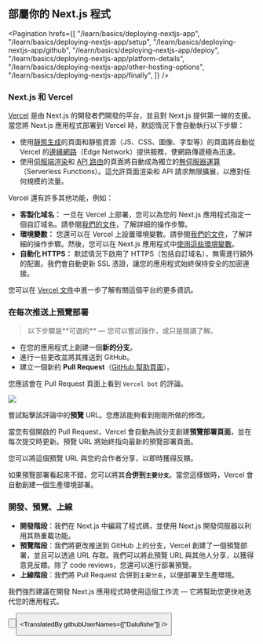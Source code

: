 
## 部屬你的 Next.js 程式

<Pagination
  hrefs={[
    "/learn/basics/deploying-nextjs-app",
    "/learn/basics/deploying-nextjs-app/setup",
    "/learn/basics/deploying-nextjs-app/github",
    "/learn/basics/deploying-nextjs-app/deploy",
    "/learn/basics/deploying-nextjs-app/platform-details",
    "/learn/basics/deploying-nextjs-app/other-hosting-options",
    "/learn/basics/deploying-nextjs-app/finally",
  ]}
/>

### Next.js 和 Vercel

<a href="https://vercel.com/?utm_source=next-site&amp;utm_medium=learnpages&amp;utm_campaign=learn_basics_deploying-nextjs-app_platform-details" target="_blank">Vercel</a> 是由 Next.js 的開發者們開發的平台，並且對 Next.js 提供第一線的支援。當您將 Next.js
應用程式部署到 Vercel 時，默認情況下會自動執行以下步驟：

- 使用<a href="/docs/basic-features/pages#static-generation-recommended" target="_blank">靜態生成</a>的頁面和靜態資源（JS、CSS、圖像、字型等）的頁面將自動從 Vercel 的<a href="https://vercel.com/docs/edge-network/overview" target="_blank">邊緣網路</a>（Edge Network）提供服務，使網路傳遞極為迅速。
- 使用<a href="/docs/basic-features/pages#server-side-rendering" target="_blank">伺服端渲染</a>和 <a href="/docs/api-routes/introduction" target="_blank">API 路由</a>的頁面將自動成為獨立的<a href="https://vercel.com/docs/serverless-functions/introduction?utm_source=next-site&amp;utm_medium=learnpages&amp;utm_campaign=learn_basics_deploying-nextjs-app_platform-details" target="_blank">無伺服器運算</a>（Serverless Functions）。這允許頁面渲染和 API 請求無限擴展，以應對任何規模的流量。

Vercel 還有許多其他功能，例如：

- **客製化域名：** 一旦在 Vercel 上部署，您可以為您的 Next.js 應用程式指定一個自訂域名。請參閱<a href="https://vercel.com/docs/concepts/projects/custom-domains?utm_source=next-site&amp;utm_medium=learnpages&amp;utm_campaign=learn_basics_deploying-nextjs-app_platform-details" target="_blank">我們的文件</a>，了解詳細的操作步驟。
- **環境變數：** 您還可以在 Vercel 上設置環境變數。請參閱<a href="https://vercel.com/docs/build-step?utm_campaign=learn_basics_deploying-nextjs-app_platform-details#environment-variables?utm_source=next-site&amp;utm_medium=learnpages&amp;utm_campaign=no-campaign" target="_blank">我們的文件</a>，了解詳細的操作步驟。然後，您可以在 Next.js 應用程式中<a href="/docs/basic-features/environment-variables#loading-environment-variables" target="_blank">使用這些環境變數</a>。
- **自動化 HTTPS：** 默認情況下啟用了 HTTPS（包括自訂域名），無需進行額外的配置。我們會自動更新 SSL 憑證，讓您的應用程式始終保持安全的加密連接。

您可以在 <a href="https://vercel.com/docs?utm_source=next-site&amp;utm_medium=learnpages&amp;utm_campaign=learn_basics_deploying-nextjs-app_platform-details" target="_blank">Vercel 文件</a>中進一步了解有關這個平台的更多資訊。

### 在每次推送上預覽部署

<Blockquote>
以下步驟是**可選的** — 您可以嘗試操作，或只是閱讀了解。
</Blockquote>

- 在您的應用程式上創建一個**新的分支**。
- 進行一些更改並將其推送到 GitHub。
- 建立一個新的 **Pull Request**（<a href="https://help.github.com/en/github/collaborating-with-issues-and-pull-requests/creating-a-pull-request" target="_blank">GitHub 幫助頁面</a>）。

您應該會在 Pull Request 頁面上看到 `Vercel bot` 的評論。

![](https://nextjs.org/static/images/learn/deploying-nextjs-app/vercel-bot.png)

嘗試點擊該評論中的**預覽** URL。您應該能夠看到剛剛所做的修改。

當您有個開啟的 Pull Request，Vercel 會自動為該分支創建**預覽部署頁面**，並在每次提交時更新。預覽 URL 將始終指向最新的預覽部署頁面。

您可以將這個預覽 URL 與您的合作者分享，以即時獲得反饋。

如果預覽部署看起來不錯，您可以將其**合併到`主要分支`**。當您這樣做時，Vercel 會自動創建一個生產環境部署。

### 開發、預覽、上線

- **開發階段**：我們在 Next.js 中編寫了程式碼，並使用 Next.js 開發伺服器以利用其熱重載功能。
- **預覽階段**：我們將更改推送到 GitHub 上的分支，Vercel 創建了一個預覽部署，並且可以透過 URL 存取。我們可以將此預覽 URL 與其他人分享，以獲得意見反饋。除了 code reviews，您還可以進行部署預覽。
- **上線階段**：我們將 Pull Request 合併到`主要分支`，以便部署至生產環境。

我們強烈建議在開發 Next.js 應用程式時使用這個工作流 — 它將幫助您更快地迭代您的應用程式。

<Button
    content="返回 ←"
    url="/learn/basics/deploying-nextjs-app/deploy"
    basicStyle="text-white bg-[#0070f3]"
    hoverStyle="hover:opacity-90"
/>

<Button
    content="下一個 →"
    url="/learn/basics/deploying-nextjs-app/other-hosting-options"
    basicStyle="text-white bg-[#0070f3]"
    hoverStyle="hover:opacity-90"
/>

<TranslatedBy githubUserNames={["Dalufishe"]} />
